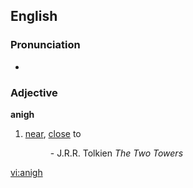 ==English==

===Pronunciation===
*{{IPA|/əˈnai/}}

===Adjective===
'''anigh'''

# {{archaic}} [[near]], [[close]] to
#:''{{{2|Rest you quit till I come; and may no foul creature come '''anigh''' you.}}}'' - J.R.R. Tolkien ''The Two Towers''

[[vi:anigh]]